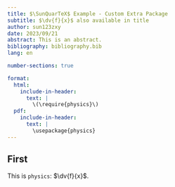 ```yaml
---
title: $\SunQuarTeX$ Example - Custom Extra Package
subtitle: $\dv{f}{x}$ also available in title
author: sun123zxy
date: 2023/09/21
abstract: This is an abstract.
bibliography: bibliography.bib
lang: en

number-sections: true

format:
  html:
    include-in-header: 
      text: |
        \(\require{physics}\)
  pdf:
    include-in-header:
      text: |
        \usepackage{physics}
---
```


## First

This is `physics`: $\dv{f}{x}$.